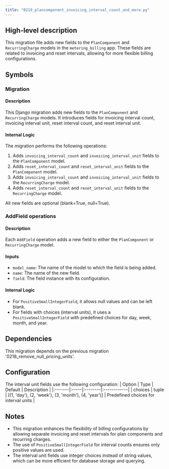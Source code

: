 ```yaml
---
title: "0219_plancomponent_invoicing_interval_count_and_more.py"
---
```


## High-level description
This migration file adds new fields to the `PlanComponent` and `RecurringCharge` models in the `metering_billing` app. These fields are related to invoicing and reset intervals, allowing for more flexible billing configurations.

## Symbols

### Migration
#### Description
This Django migration adds new fields to the `PlanComponent` and `RecurringCharge` models. It introduces fields for invoicing interval count, invoicing interval unit, reset interval count, and reset interval unit.

#### Internal Logic
The migration performs the following operations:
1. Adds `invoicing_interval_count` and `invoicing_interval_unit` fields to the `PlanComponent` model.
2. Adds `reset_interval_count` and `reset_interval_unit` fields to the `PlanComponent` model.
3. Adds `invoicing_interval_count` and `invoicing_interval_unit` fields to the `RecurringCharge` model.
4. Adds `reset_interval_count` and `reset_interval_unit` fields to the `RecurringCharge` model.

All new fields are optional (blank=True, null=True).

### AddField operations
#### Description
Each `AddField` operation adds a new field to either the `PlanComponent` or `RecurringCharge` model.

#### Inputs
- `model_name`: The name of the model to which the field is being added.
- `name`: The name of the new field.
- `field`: The field instance with its configuration.

#### Internal Logic
- For `PositiveSmallIntegerField`, it allows null values and can be left blank.
- For fields with choices (interval units), it uses a `PositiveSmallIntegerField` with predefined choices for day, week, month, and year.

## Dependencies
This migration depends on the previous migration '0218_remove_null_pricing_units'.

## Configuration
The interval unit fields use the following configuration:
| Option | Type | Default | Description |
|:-------|:-----|:--------|:------------|
| choices | tuple | [(1, 'day'), (2, 'week'), (3, 'month'), (4, 'year')] | Predefined choices for interval units |

## Notes
- This migration enhances the flexibility of billing configurations by allowing separate invoicing and reset intervals for plan components and recurring charges.
- The use of `PositiveSmallIntegerField` for interval counts ensures only positive values are used.
- The interval unit fields use integer choices instead of string values, which can be more efficient for database storage and querying.